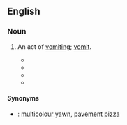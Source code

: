 {{also|liquid-laugh}}
==English==

===Noun===
{{en-noun|head=[[liquid]] [[laugh]]}}

# {{lb|en|Australia|colloquial|slang|jocular}} An act of [[vomit]]ing; [[vomit]].
#* {{quote-newsgroup
|title=Trish and Social Responsibility - like chalk and cheese
|group=alt.flame
|author=Stephen King
|date=May 19, 1990
|passage=The Australian national passtime is drinking as much Foster's as possible and then spewing it up again (recently all over the net). This is followed by another round of drinking, another '''liquid laugh''', more drinking, yet another rainbow smile, more drinking, and so on.
<!--|url=http://groups.google.com/group/alt.flame/browse_thread/thread/6fbb19c357fc8bc0/b486e53132f0b7ea?hl=en&q=%22liquid+laugh%22|%22liquid+laughs%22#b486e53132f0b7ea-->}}
#* {{quote-newsgroup
|title=MY VOTE FOR THE STUPIDEST TNG EPI
|group=rec.arts.startrek.current
|author=K. Udo Weyer
|date=June 3, 1994
|passage=My vote for stupidest TNG plot was 'the Royale'. This was the one where the crew visits the hotel that is right out of a shlocky crime pulp. The whole premise (not to mention execution) of this episode made me want to do a '''liquid laugh'''.
<!--|url=http://groups.google.com/group/rec.arts.startrek.current/browse_thread/thread/cd9162a1a7bf6f9d/d3ab3a617545c674?hl=en&q=%22liquid+laugh%22|%22liquid+laughs%22#d3ab3a617545c674-->}}
#* {{quote-newsgroup
|title=Yamaha slightly bonkers?
|group=uk.rec.motorcycles
|author=Bastard Bear
|date=December 3, 1998
|passage=Thankfully, I have avoided the '''liquid laugh''' thus far but ... Hooray!  My chap's back with the meat pies!  Here goes nothing ...
<!--|url=http://groups.google.com/group/uk.rec.motorcycles/browse_thread/thread/45b65ce7abaa9238/e73ac2950968e484?hl=en&q=%22liquid+laugh%22|%22liquid+laughs%22#e73ac2950968e484-->}}
#* {{quote-newsgroup
|title=Airsickness
|group=rec.aviation.soaring
|author=Daniel Daly
|date=April 21, 2000
|passage=I've been flying for 20 years, and this one's the best I've seen for my friends who are prone to ''''liquid laughs'''.'
|url=http://groups.google.com/group/rec.aviation.soaring/browse_thread/thread/c37ceea365d88a18/33f462da0b59215b?hl=en&q=%22liquid+laughs%22#33f462da0b59215b}}

====Synonyms====
* {{qualifier|Australian|humorous}}: [[multicolour yawn]], [[pavement pizza]]